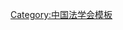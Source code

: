 {{Navbox
| name   = 中国政治法律学会第四届理事会
| title  = [[中国政治法律学会]]第四届理事会
| above  = 1964年10月－文革期间
| bodyclass = hlist
| group1 = 名誉会长
| list1  = 
* [[董必武]]
* [[谢觉哉]]
| group2 = 会长
| list2  = [[吴德峰]]
| group3 = 副会长
| list3  = 
* [[包尔汉·沙希迪|包尔汉]]
* [[张志让]]
* [[張友漁 (法學家)|张友渔]]
* [[张苏|张　苏]]
* [[武新宇]]
* [[王吉仁]]（增补）
| group4 = 理事
| list4  = 
* [[马起|马　起]]
* [[马骏|马　骏]]
* [[王之相 (法学家)|王之相]]
* [[王云生]]
* [[王光力]]
* [[王吉仁]]
* [[王汝琪]]
* [[王良|王　良]]
* [[王昆侖]]
* [[王珉|王　珉]]
* [[王战平]]
* [[王敏求]]
* [[王维纲]]
* [[王慎之]]
* [[王赣愚]]
* [[包尔汉·沙希迪|包尔汉]]
* [[史良|史　良]]
* [[邓初民]]
* [[鄧哲熙]]
* [[叶蠖生]]
* [[甘野陶]]
* [[左宗纶]]
* [[宁柏青]]
* [[朱世英]]
* [[朱其文]]
* [[孙亚明]]
* [[刘长健]]
* [[刘阳生]]
* [[刘岱|刘　岱]]
* [[刘若曾]]
* [[刘湧 (1915年)|刘　湧]]
* [[刘蓬|刘　蓬]]
* [[刘镜西]]
* [[許德珩]]
* [[庄健|庄　健]]
* [[达浦生|{{Box|达浦生}}]]
* [[李士英]]
* [[李文宜]]
* [[李平|李　平]]
* [[李光斗]]
* [[李言|李　言]]
* [[李茂斋]]
* [[李继成]]
* [[李剑飞]]
* [[李培之]]
* [[李琪|李　琪]]
* [[李浩培]]
* [[李握如]]
* [[張友漁 (法學家)|张友渔]]
* [[张元晖]]
* [[张世祥]]
* [[张光中]]
* [[张苏|张　苏]]
* [[张志让]]
* [[张明养]]
* [[张省三]]
* [[张曙时]]
* [[杨化南]]
* [[杨清源]]
* [[闵刚侯]]
* [[吴学谦]]
* [[吴茂荪]]
* [[吴德峰]]
* [[何戊双]]
* [[何世琨]]
* [[何思敬]]
* [[沈兹九]]
* [[吕岱|吕　岱]]
* [[杜孟模]]
* [[余觉|余　觉]]
* [[严景耀]]
* [[宋琏 (1909年)|宋　琏]]
* [[陈大年]]
* [[陈文彬 (1904年)|陈文彬]]
* [[陈守一]]
* [[陈传纲|{{Box|陈传纲}}]]
* [[陈阜|陈　阜]]
* [[陈雨皋]]
* [[陈其瑗]]
* [[林仲易]]
* [[林道生 (1917年)|林道生]]
* [[芮沐|芮　沐]]
* [[拉希达]]
* [[邵幼和]]
* [[陆季藩]]
* [[陆殿栋]]
* [[周景芳]]
* [[周新民 (1897年)|周新民]]
* [[周鲠生]]
* [[武新宇]]
* [[邹大鹏]]
* [[欧阳景荣]]
* [[赵石生]]
* [[赵国威]]
* [[赵崇汉]]
* [[赵理海]]
* [[胡光|胡　光]]
* [[姚艮|姚　艮]]
* [[姚仲明]]
* [[柯柏年]]
* [[高一涵]]
* [[高克林]]
* [[高昆峰]]
* [[高桐|高　桐]]
* [[高崇民]]
* [[秦平|秦　平]]
* [[徐平|徐　平]]
* [[倪征𣋉]]
* [[倪斐君]]
* [[贾一血]]
* [[郭纶|郭　纶]]
* [[郭辅轩]]
* [[曹杰|曹　杰]]
* [[曹孟君]]
* [[寇庆延]]
* [[梁国斌]]
* [[阎宝航]]
* [[萧永清]]
* [[龚祥瑞]]
* [[龚普生]]
* [[黑伯理]]
* [[黄火星]]
* [[黄石山]]
* [[程坦|程　坦]]
* [[曾炳钧]]
* [[谢鹤筹]]
* [[韩幽桐]]
* [[韩铭立]]
* [[董希白]]
* [[董越千]]
* [[雷洁琼]]
* [[潘汉典]]
* [[潘震亚]]
* [[蔡云岭]]
* [[蔡枢衡]]
* [[冀贡泉]]
* [[戴克光]]
* [[薛祀光]]
* [[魏济|魏　济]]
| group5 = 书记处第一书记
| list5  = [[吴德峰]]
| group6 = 书记处书记
| list6  = 
* [[張友漁 (法學家)|张友渔]]
* [[韩幽桐]]
* [[郭纶|郭　纶]]
* [[杨化南]]
* [[甘野陶]]
* [[王慎之]]
* [[王良|王　良]]
* [[王吉仁]]（增补）
| below  = 标注：{{Box|任内逝世}}
}}<noinclude>
{{collapsible option}}
[[Category:中国法学会模板]]
</noinclude>